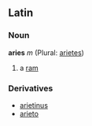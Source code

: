 ==Latin==
===Noun===
'''aries''' ''m'' (Plural: [[arietes]])

#a [[ram]]

===Derivatives===
*[[arietinus]]
*[[arieto]]